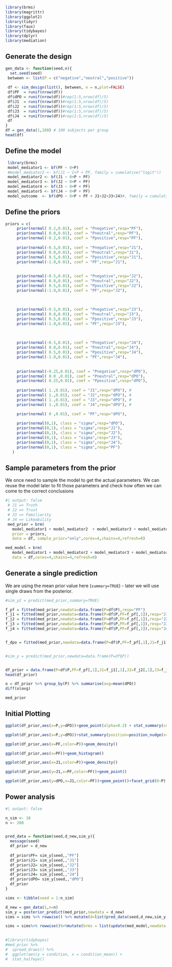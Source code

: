 ```r
library(brms)
library(magrittr)
library(ggplot2)
library(tidyr)
library(faux)
library(tidybayes)
library(dplyr)
library(mediation)
```

## Generate the design

```r

gen_data <- function(seed,n){
  set.seed(seed)
 between <- list(P = c("negative","neutral","positive"))
 
 df <- sim_design(list(), between, n = n,plot=FALSE)
 df$PF  = runif(nrow(df))
 df$dPO = runif(nrow(df))#rep(1:5,nrow(df)/5)
 df$J1  = runif(nrow(df))#rep(1:5,nrow(df)/5)
 df$J2  = runif(nrow(df))#rep(1:5,nrow(df)/5)
 df$J3  = runif(nrow(df))#rep(1:5,nrow(df)/5)
 df$J4  = runif(nrow(df))#rep(1:5,nrow(df)/5)
 df
}
df = gen_data(1,100) # 100 subjects per group
head(df)
```

## Define the model

```r
 
 library(brms)
 model_mediator1 <- bf(PF ~ 0+P)
 #model_mediator2 <- bf(J1 ~ 1+P + PF, family = cumulative("logit"))
 model_mediator2 <- bf(J1 ~ 0+P + PF)
 model_mediator3 <- bf(J2 ~ 0+P + PF)
 model_mediator4 <- bf(J3 ~ 0+P + PF)
 model_mediator5 <- bf(J4 ~ 0+P + PF)
 model_outcome  <- bf(dPO ~ 0+P + PF + J1+J2+J3+J4)#, family = cumulative("logit"))
```

## Define the priors

```r
priors = c(
     prior(normal( 0.2,0.01), coef = "Pnegative",resp="PF"),
     prior(normal( 0.0,0.01), coef = "Pneutral",resp="PF"), 
     prior(normal(-0.2,0.01), coef = "Ppositive",resp="PF"),
     
     prior(normal(-0.5,0.01), coef = "Pnegative",resp="J1"),
     prior(normal( 0.0,0.01), coef = "Pneutral",resp="J1"),
     prior(normal( 0.5,0.01), coef = "Ppositive",resp="J1"),
     prior(normal(-1.0,0.01), coef = "PF",resp="J1"),
     
          
     prior(normal(-0.5,0.01), coef = "Pnegative",resp="J2"),
     prior(normal( 0.0,0.01), coef = "Pneutral",resp="J2"),
     prior(normal( 0.5,0.01), coef = "Ppositive",resp="J2"),
     prior(normal(-1.0,0.01), coef = "PF",resp="J2"),
     
     
          
     prior(normal(-0.5,0.01), coef = "Pnegative",resp="J3"),
     prior(normal( 0.0,0.01), coef = "Pneutral",resp="J3"),
     prior(normal( 0.5,0.01), coef = "Ppositive",resp="J3"),
     prior(normal(-1.0,0.01), coef = "PF",resp="J3"),
     
     
          
     prior(normal(-0.5,0.01), coef = "Pnegative",resp="J4"),
     prior(normal( 0.0,0.01), coef = "Pneutral",resp="J4"),
     prior(normal( 0.5,0.01), coef = "Ppositive",resp="J4"),
     prior(normal(-1.0,0.01), coef = "PF",resp="J4"),
     
     
     prior(normal(-0.25,0.01), coef = "Pnegative",resp="dPO"),
     prior(normal( 0.0 ,0.01), coef = "Pneutral",resp="dPO"),
     prior(normal( 0.25,0.01), coef = "Ppositive",resp="dPO"),
     
     prior(normal( 1.,0.01), coef = "J1",resp="dPO"), #
     prior(normal( 1.,0.01), coef = "J2",resp="dPO"), #
     prior(normal( 1.,0.01), coef = "J3",resp="dPO"), #
     prior(normal( 1.,0.01), coef = "J4",resp="dPO"), #

     prior(normal( 0 ,0.01), coef = "PF",resp="dPO"),
   
     prior(normal(0,1), class = "sigma",resp="dPO"),
     prior(normal(0,1), class = "sigma",resp="J1"),
     prior(normal(0,1), class = "sigma",resp="J2"),
     prior(normal(0,1), class = "sigma",resp="J3"),
     prior(normal(0,1), class = "sigma",resp="J4"),
     prior(normal(0,1), class = "sigma",resp="PF")
   )
```

## Sample parameters from the prior

We once need to sample the model to get the actual parameters. We can reuse the model later to fit those parameters and check how often we can come to the correct conclusions

```r
#| output: false
 # J1 => Truth
 # J2 => Trust
 # J3 => Familiarity
 # J4 => Likeability
 med_prior = brm(
   model_mediator1 + model_mediator2  + model_mediator3 + model_mediator4 +  model_mediator5+ model_outcome + set_rescor(FALSE), 
   prior = priors,
   data = df, sample_prior="only",cores=4,chains=4,refresh=0)

med_model = brm(
   model_mediator1 + model_mediator2 + model_mediator3 + model_mediator4 +  model_mediator5 + model_outcome + set_rescor(FALSE), 
   data = df,cores=4,chains=4,refresh=0)
```

## Generate a single prediction

::: {callout-note}
We are using the mean prior value here (`summary=TRUE`) - later we will use single draws from the posterior.
:::

```r


#sim_y2 = predict(med_prior,summary=TRUE)

f_pf = fitted(med_prior,newdata=data.frame(P=df$P),resp="PF")
f_j1 = fitted(med_prior,newdata=data.frame(P=df$P,PF=f_pf[,1]),resp="J1")
f_j2 = fitted(med_prior,newdata=data.frame(P=df$P,PF=f_pf[,1]),resp="J2")
f_j3 = fitted(med_prior,newdata=data.frame(P=df$P,PF=f_pf[,1]),resp="J3")
f_j4 = fitted(med_prior,newdata=data.frame(P=df$P,PF=f_pf[,1]),resp="J4")


f_dpo = fitted(med_prior,newdata=data.frame(P=df$P,PF=f_pf[,1],J1=f_j1[,1],J2=f_j2[,1],J3=f_j3[,1],J4=f_j4[,1]),resp="dPO")


#sim_y = predict(med_prior,newdata=data.frame(P=df$P))


df_prior = data.frame(P=df$P,PF=f_pf[,1],J1=f_j1[,1],J2=f_j2[,1],J3=f_j3[,1],J4=f_j4[,1],dPO=f_dpo[,1])
head(df_prior)
```
```r
o = df_prior %>% group_by(P) %>% summarise(avg=mean(dPO))
diff(o$avg)
```
```r
med_prior
```

## Initial Plotting

```r
ggplot(df_prior,aes(x=P,y=dPO))+geom_point(alpha=0.2) + stat_summary(color="red")

ggplot(df_prior,aes(x=P,y=dPO))+stat_summary(position=position_nudge(x=0.1))+geom_point(alpha=0.2)

ggplot(df_prior,aes(x=PF,color=P))+geom_density()

ggplot(df_prior,aes(x=PF))+geom_histogram()

ggplot(df_prior,aes(x=J1,color=P))+geom_density()

ggplot(df_prior,aes(y=J1,x=PF,color=PF))+geom_point()

ggplot(df_prior,aes(y=dPO,x=J1,color=PF))+geom_point()+facet_grid(0~P)

```
## Power analysis

```R
#| output: false

n_sim <- 10
n <- 200


pred_data = function(seed,d_new,sim_y){
  message(seed)
  df_prior = d_new
  
  df_prior$PF= sim_y[seed,,"PF"]
  df_prior$J1= sim_y[seed,,"J1"]
  df_prior$J2= sim_y[seed,,"J2"]
  df_prior$J3= sim_y[seed,,"J3"]
  df_prior$J4= sim_y[seed,,"J4"]
  df_prior$dPO= sim_y[seed,,"dPO"]
  df_prior
}

sims <- tibble(seed = 1:n_sim)

d_new = gen_data(1,n=n)
sim_y = posterior_predict(med_prior,newdata = d_new)
sims = sims %>% rowwise() %>% mutate(d=list(pred_data(seed,d_new,sim_y)))

sims = sims%>% rowwise()%>%mutate(brms = list(update(med_model,newdata = d,seed=seed)))
  
```

```r
#library(tidybayes)
#med_prior %>%
#  spread_draws() %>%
#  ggplot(aes(y = condition, x = condition_mean)) +
#  stat_halfeye()
```